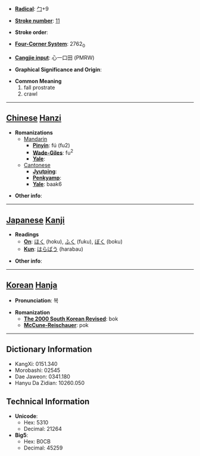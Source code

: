 * '''[[Wiktionary:Chinese radical index| Radical]]''': [[Wiktionary:Chinese radical index 勹|勹]]+9

* '''[[Wiktionary:Chinese total strokes index|Stroke number]]''': [[Wiktionary:Chinese total strokes index 11|11]]

* '''Stroke order''': 

* '''[[Wiktionary:Chinese four corner index|Four-Corner System]]''': 2762<sub>0</sub>

* '''[[Wiktionary:Chinese Cangjie index|Cangjie input]]''': 心一口田 (PMRW)

* '''Graphical Significance and Origin''': 

* '''Common Meaning'''
*#fall prostrate
*# crawl


----

== [[Chinese]] [[Hanzi]] ==

* '''Romanizations'''
** [[Mandarin]]
*** '''[[Pinyin]]''': fú (fu2)
*** '''[[Wade-Giles]]''': fu<sup>2</sup>
*** '''[[Yale]]''': 
**[[Cantonese]]
***'''[[Jyutping]]''':
***'''[[Penkyamp]]''': 
***'''[[Yale]]''': baak6

* '''Other info''': 

----

== [[Japanese]] [[Kanji]] ==

* '''Readings'''
** '''[[On]]''': [[ほく]] (hoku), [[ふく]] (fuku), [[ぼく]] (boku)
** '''[[Kun]]''': [[はらばう]] (harabau)

* '''Other info''':  

----

== [[Korean]] [[Hanja]] ==

* '''Pronunciation''': 복

* '''Romanization'''
** '''[[The 2000 South Korean Revised Romanization|The 2000 South Korean Revised]]''': bok
** '''[[McCune-Reischauer]]''': pok

----

== Dictionary Information ==

* KangXi: 0151.340
* Morobashi: 02545
* Dae Jaweon: 0341.180
* Hanyu Da Zidian: 10260.050

== Technical Information ==

* '''Unicode''':
** Hex: 5310
** Decimal: 21264
* '''Big5''':
** Hex: B0CB
** Decimal: 45259